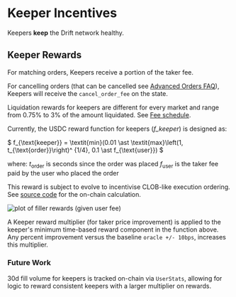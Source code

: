 # Keeper Incentives

Keepers **keep** the Drift network healthy.

## Keeper Rewards

For matching orders, Keepers receive a portion of the taker fee.

For cancelling orders (that can be cancelled see [Advanced Orders FAQ](/trading/advanced-orders-faq)), Keepers will receive the `cancel_order_fee` on the state.

Liquidation rewards for keepers are different for every market and range from 0.75% to 3% of the amount liquidated. See [Fee schedule](https://analytics.drift.trade/?tab=Fee-Schedule).

Currently, the USDC reward function for keepers (_f_keeper_) is designed as:

$
f_{\text{keeper}} = \textit{min}(0.01 \ast 
\textit{max}\left(1, t_{\text{order}}\right)^
{1/4}, 0.1 \ast f_{\text{user}})
$

where:
$t_{\text{order}}$ is seconds since the order was placed
$f_{\text{user}}$ is the taker fee paid by the user who placed the order

This reward is subject to evolve to incentivise CLOB-like execution ordering. See [source code](https://github.com/drift-labs/protocol-v1/blob/c748c64fcfa6d7fd5aba72f7021218dd6aaa02f0/programs/clearing_house/src/math/fees.rs#L257) for the on-chain calculation.

![plot of filler rewards (given user fee)](public/assets/plot-fillet-rewards.png)

A Keeper reward multiplier (for taker price improvement) is applied to the keeper's minimum time-based reward component in the function above. Any percent improvement versus the baseline `oracle +/- 10bps`, increases this multiplier.

### Future Work

30d fill volume for keepers is tracked on-chain via `UserStats`, allowing for logic to reward consistent keepers with a larger multiplier on rewards.
